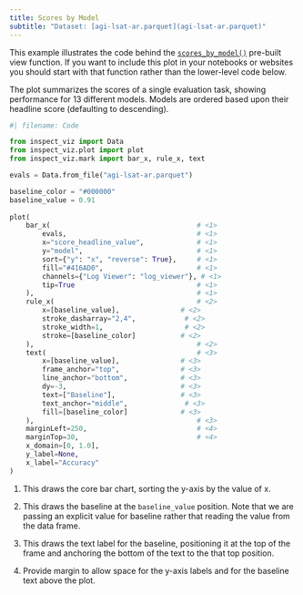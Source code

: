 ```yaml
---
title: Scores by Model
subtitle: "Dataset: [agi-lsat-ar.parquet](agi-lsat-ar.parquet)"
---
```


This example illustrates the code behind the [`scores_by_model()`](../../../view-scores-by_model.qmd) pre-built view function. If you want to include this plot in your notebooks or websites you should start with that function rather than the lower-level code below.

The plot summarizes the scores of a single evaluation task, showing performance for 13 different models. Models are ordered based upon their headline score (defaulting to descending). 

```python
#| filename: Code

from inspect_viz import Data
from inspect_viz.plot import plot
from inspect_viz.mark import bar_x, rule_x, text

evals = Data.from_file("agi-lsat-ar.parquet")

baseline_color = "#000000"
baseline_value = 0.91
    
plot(
    bar_x(                                    # <1>
        evals,                                # <1>
        x="score_headline_value",             # <1>
        y="model",                            # <1>
        sort={"y": "x", "reverse": True},     # <1>
        fill="#416AD0",                       # <1>
        channels={"Log Viewer": "log_viewer"}, # <1>
        tip=True                              # <1>
    ),                                        # <1>
    rule_x(                                   # <2>
        x=[baseline_value],               # <2>
        stroke_dasharray="2,4",            # <2>
        stroke_width=1,                    # <2> 
        stroke=[baseline_color]           # <2>
    ),                                        # <2>
    text(                                     # <3>
        x=[baseline_value],               # <3>
        frame_anchor="top",               # <3>
        line_anchor="bottom",             # <3>
        dy=-3,                            # <3>
        text=["Baseline"],                # <3>
        text_anchor="middle",              # <3>
        fill=[baseline_color]             # <3>
    ),                                        # <3>
    marginLeft=250,                           # <4>
    marginTop=30,                             # <4>
    x_domain=[0, 1.0],
    y_label=None,
    x_label="Accuracy"
)
```


1. This draws the core bar chart, sorting the y-axis by the value of x.

2. This draws the baseline at the `baseline_value` position. Note that we are passing an explicit value for baseline rather that reading the value from the data frame.

3. This draws the text label for the baseline, positioning it at the top of the frame and anchoring the bottom of the text to the that top position.

4. Provide margin to allow space for the y-axis labels and for the baseline text above the plot.